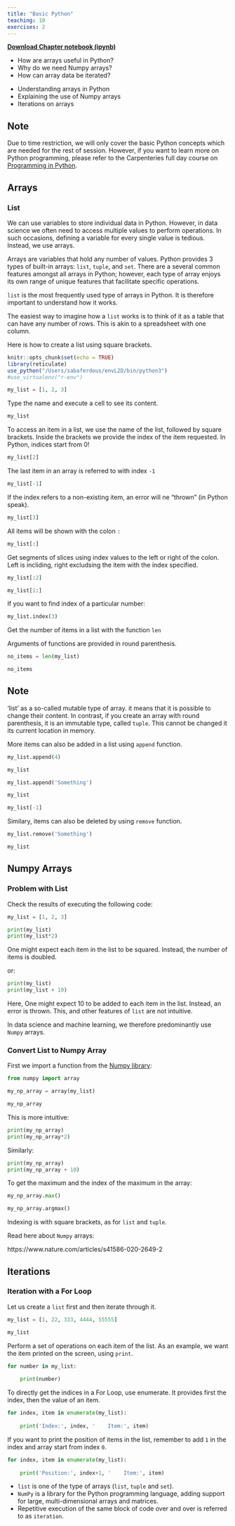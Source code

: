 ```yaml
---
title: "Basic Python"
teaching: 10
exercises: 2
---
```


[**Download Chapter notebook (ipynb)**](01-section1.ipynb)

:::::::::::::::::::::::::::::::::::::: questions 

- How are arrays useful in Python?
- Why do we need Numpy arrays?
- How can array data be iterated?

::::::::::::::::::::::::::::::::::::::::::::::::

::::::::::::::::::::::::::::::::::::: objectives

- Understanding arrays in Python
- Explaining the use of Numpy arrays
- Iterations on arrays
::::::::::::::::::::::::::::::::::::::::::::::::

:::::::::::::::::::: callout
## Note
Due to time restriction, we will only cover the basic Python concepts which are needed for the rest of session. However, if you want to learn more on Python programming, please refer to the Carpenteries full day course on [Programming in Python](https://swcarpentry.github.io/python-novice-gapminder/index.html).

::::::::::::::::::::

## Arrays

### List

We can use variables to store individual data in Python. However, in data science we often need to access multiple values to perform operations. In such occasions, defining a variable for every single value is tedious. Instead, we use arrays.

Arrays are variables that hold any number of values. Python provides 3 types of built-in arrays: ```list```, ```tuple```, and ```set```. There are a several common features amongst all arrays in Python; however, each type of array enjoys its own range of unique features that facilitate specific operations. 

```list``` is the most frequently used type of arrays in Python. It is therefore important to understand how it works.

The easiest way to imagine how a ```list``` works is to think of it as a table that can have any number of rows. This is akin to a spreadsheet with one column.

Here is how to create a list using square brackets.

```r
knitr::opts_chunk$set(echo = TRUE)
library(reticulate)
use_python("/Users/sabaferdous/envL2D/bin/python3")
#use_virtualenv("r-env")
```

```python
my_list = [1, 2, 3]
```

Type the name and execute a cell to see its content.

```python
my_list
```

To access an item in a list, we use the name of the list, followed by square brackets. Inside the brackets we provide the index of the item requested. In Python, indices start from 0!


```python
my_list[2]
```

The last item in an array is referred to with index `-1`

```python
my_list[-1]
```

If the index refers to a non-existing item, an error will ne "thrown" (in Python speak).

```python
my_list[3]
```

All items will be shown with the colon `:`
```python
my_list[:]
```

Get segments of slices using index values to the left or right of the colon. Left is incliding, right excludsing the item with the index specified. 


```python
my_list[:2]
```

```python
my_list[1:]
```
If you want to find index of a particular number: 

```python
my_list.index(3)
```

Get the number of items in a list with the function `len`

Arguments of functions are provided in round parenthesis.

```python
no_items = len(my_list)

no_items
```

:::::::::::::: callout
## Note

'list' as a so-called mutable type of array. it means that it is possible to change their content. In contrast, if you create an array with round parenthesis, it is an immutable type, called `tuple`. This cannot be changed it its current location in memory.
::::::::::::::

More items can also be added in a list using `append` function.

```python
my_list.append(4)

my_list
```


```python
my_list.append('Something')

my_list
```

```python
my_list[-1]
```

Similary, items can also be deleted by using `remove` function.

```python
my_list.remove('Something')

my_list
```

## Numpy Arrays

### Problem with List

Check the results of executing the following code:

```python
my_list = [1, 2, 3]

print(my_list)
print(my_list*2)
```

One might expect each item in the list to be squared. Instead, the number of items is doubled.

or: 

```python
print(my_list)
print(my_list + 10)
```

Here, One might expect 10 to be added to each item in the list. Instead, an error is thrown. This, and other features of `list` are not intuitive.

In data science and machine learning, we therefore predominantly use `Numpy` arrays.

### Convert List to Numpy Array

First we import a function from the [Numpy library](https://numpy.org):

```python
from numpy import array
```

```python
my_np_array = array(my_list)

my_np_array
```

This is more intuitive:

```python
print(my_np_array)
print(my_np_array*2)
```

Similarly:

```python
print(my_np_array)
print(my_np_array + 10)
```

To get the maximum and the index of the maximum in the array:

```python
my_np_array.max()
```

```python
my_np_array.argmax()
```

Indexing is with square brackets, as for `list` and `tuple`.

Read here about `Numpy` arrays:

https://www.nature.com/articles/s41586-020-2649-2

## Iterations

### Iteration with a For Loop

Let us create a `list` first and then iterate through it.

```python
my_list = [1, 22, 333, 4444, 55555]

my_list
```

Perform a set of operations on each item of the list. As an example, we want the item printed on the screen, using `print`.

```python
for number in my_list:
    
    print(number)
```

To directly get the indices in a For Loop, use enumerate. It provides first the index, then the value of an item.

```python
for index, item in enumerate(my_list):
    
    print('Index:', index, '    Item:', item)
```

If you want to print the position of items in the list, remember to add `1` in the index and array start from index `0`.

```python
for index, item in enumerate(my_list):
    
    print('Position:', index+1, '    Item:', item)
```


:::::::::::::::::::::::::::::::::::::keypoints 

- `list` is one of the type of arrays (`list`, `tuple` and `set`).
- `NumPy` is a library for the Python programming language, adding support for large, multi-dimensional arrays and matrices.
- Repetitive execution of the same block of code over and over is referred to as `iteration`.

::::::::::::::::::::::::::::::::::::::::::::::::
[r-markdown]: https://rmarkdown.rstudio.com/
